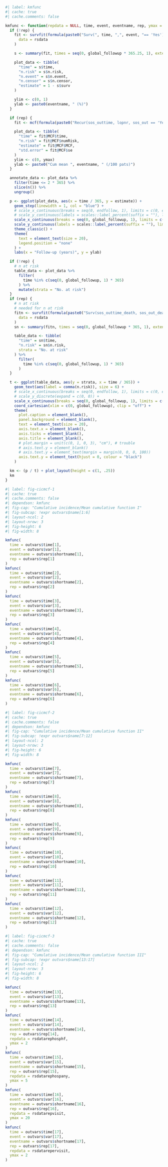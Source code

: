 ```r
#| label: kmfunc
#| cache: true
#| cache.comments: false

kmfunc <- function(repdata = NULL, time, event, eventname, rep, ymax = 1.5) {
  if (!rep) {
    fit <- survfit(formula(paste0("Surv(", time, ",", event, "== 'Yes') ~ 1")),
      data = rsdata
    )

    s <- summary(fit, times = seq(0, global_followup * 365.25, 1), extend = T)

    plot_data <- tibble(
      "time" = s$time,
      "n.risk" = s$n.risk,
      "n.event" = s$n.event,
      "n.censor" = s$n.censor,
      "estimate" = 1 - s$surv
    )

    ylim <- c(0, 1)
    ylab <- paste0(eventname, " (%)")
  }

  if (rep) {
    fit <- mcf(formula(paste0("Recur(sos_outtime, lopnr, sos_out == 'Yes') ~ 1")), data = repdata)

    plot_data <- tibble(
      "time" = fit@MCF$time,
      "n.risk" = fit@MCF$numRisk,
      "estimate" = fit@MCF$MCF,
      "std.error" = fit@MCF$se
    )
    ylim <- c(0, ymax)
    ylab <- paste0("Cum mean ", eventname, " (/100 pats)")
  }

  annotate_data <- plot_data %>%
    filter(time <= 2 * 365) %>%
    slice(n()) %>%
    ungroup()

  p <- ggplot(plot_data, aes(x = time / 365, y = estimate)) +
    geom_step(linewidth = 1, col = "blue") +
    # scale_x_continuous(breaks = seq(0, endfollow, 1), limits = c(0, endfollow), expand = c(0, 0)) +
    # scale_y_continuous(labels = scales::label_percent(suffix = ""), limits = c(0, 1), expand = c(0, 0)) +
    scale_x_continuous(breaks = seq(0, global_followup, 1), limits = c(0, global_followup)) +
    scale_y_continuous(labels = scales::label_percent(suffix = ""), limits = ylim) +
    theme_classic() +
    theme(
      text = element_text(size = 20),
      legend.position = "none"
    ) +
    labs(x = "Follow-up (years)", y = ylab)

  if (!rep) {
    # n at risk
    table_data <- plot_data %>%
      filter(
        time %in% c(seq(0, global_followup, 1) * 365)
      ) %>%
      mutate(strata = "No. at risk")
  }
  if (rep) {
    # n at risk
    # needed for n at risk
    fitn <- survfit(formula(paste0("Surv(sos_outtime_death, sos_out_death == 'Yes') ~ 1")),
      data = rsdata
    )
    sn <- summary(fitn, times = seq(0, global_followup * 365, 1), extend = T)

    table_data <- tibble(
      "time" = sn$time,
      "n.risk" = sn$n.risk,
      strata = "No. at risk"
    ) %>%
      filter(
        time %in% c(seq(0, global_followup, 1) * 365)
      )
  }

  t <- ggplot(table_data, aes(y = strata, x = time / 365)) +
    geom_text(aes(label = comma(n.risk)), size = 6) +
    # scale_x_continuous(breaks = seq(0, endfollow, 1), limits = c(0, endfollow), expand = c(0, 0)) +
    # scale_y_discrete(expand = c(0, 0)) +
    scale_x_continuous(breaks = seq(0, global_followup, 1), limits = c(0, global_followup)) +
    coord_cartesian(xlim = c(0, global_followup), clip = "off") +
    theme(
      plot.caption = element_blank(),
      panel.background = element_blank(),
      text = element_text(size = 20),
      axis.text.x = element_blank(),
      axis.ticks = element_blank(),
      axis.title = element_blank(),
      # plot.margin = unit(c(0, 1, 0, 3), "cm"), # trouble
      # axis.text.y = element_blank()
      # axis.text.y = element_text(margin = margin(0, 0, 0, 100))
      axis.text.y = element_text(hjust = 0, colour = "black")
    )

  km <- (p / t) + plot_layout(height = c(1, .25))
  km
}
```

```r
#| label: fig-cicmcf-1
#| cache: true
#| cache.comments: false
#| dependson: kmfunc
#| fig-cap: "Cumulative incidence/Mean cumulative function I"
#| fig-subcap: !expr outvars$name[1:6]
#| layout-ncol: 2
#| layout-nrow: 3
#| fig-height: 6
#| fig-width: 8

kmfunc(
  time = outvars$time[1],
  event = outvars$var[1],
  eventname = outvars$shortname[1],
  rep = outvars$rep[1]
)
kmfunc(
  time = outvars$time[2],
  event = outvars$var[2],
  eventname = outvars$shortname[2],
  rep = outvars$rep[2]
)
kmfunc(
  time = outvars$time[3],
  event = outvars$var[3],
  eventname = outvars$shortname[3],
  rep = outvars$rep[3]
)
kmfunc(
  time = outvars$time[4],
  event = outvars$var[4],
  eventname = outvars$shortname[4],
  rep = outvars$rep[4]
)
kmfunc(
  time = outvars$time[5],
  event = outvars$var[5],
  eventname = outvars$shortname[5],
  rep = outvars$rep[5]
)
kmfunc(
  time = outvars$time[6],
  event = outvars$var[6],
  eventname = outvars$shortname[6],
  rep = outvars$rep[6]
)
```


```r
#| label: fig-cicmcf-2
#| cache: true
#| cache.comments: false
#| dependson: kmfunc
#| fig-cap: "Cumulative incidence/Mean cumulative function II"
#| fig-subcap: !expr outvars$name[7:12]
#| layout-ncol: 2
#| layout-nrow: 3
#| fig-height: 6
#| fig-width: 8

kmfunc(
  time = outvars$time[7],
  event = outvars$var[7],
  eventname = outvars$shortname[7],
  rep = outvars$rep[7]
)
kmfunc(
  time = outvars$time[8],
  event = outvars$var[8],
  eventname = outvars$shortname[8],
  rep = outvars$rep[8]
)
kmfunc(
  time = outvars$time[9],
  event = outvars$var[9],
  eventname = outvars$shortname[9],
  rep = outvars$rep[9]
)
kmfunc(
  time = outvars$time[10],
  event = outvars$var[10],
  eventname = outvars$shortname[10],
  rep = outvars$rep[10]
)
kmfunc(
  time = outvars$time[11],
  event = outvars$var[11],
  eventname = outvars$shortname[11],
  rep = outvars$rep[11]
)
kmfunc(
  time = outvars$time[12],
  event = outvars$var[12],
  eventname = outvars$shortname[12],
  rep = outvars$rep[12]
)
```

```r
#| label: fig-cicmcf-3
#| cache: true
#| cache.comments: false
#| dependson: kmfunc
#| fig-cap: "Cumulative incidence/Mean cumulative function III"
#| fig-subcap: !expr outvars$name[13:17]
#| layout-ncol: 2
#| layout-nrow: 3
#| fig-height: 6
#| fig-width: 8

kmfunc(
  time = outvars$time[13],
  event = outvars$var[13],
  eventname = outvars$shortname[13],
  rep = outvars$rep[13]
)
kmfunc(
  time = outvars$time[14],
  event = outvars$var[14],
  eventname = outvars$shortname[14],
  rep = outvars$rep[14],
  repdata = rsdatarephosphf,
  ymax = 2
)
kmfunc(
  time = outvars$time[15],
  event = outvars$var[15],
  eventname = outvars$shortname[15],
  rep = outvars$rep[15],
  repdata = rsdatarephospany,
  ymax = 5
)
kmfunc(
  time = outvars$time[16],
  event = outvars$var[16],
  eventname = outvars$shortname[16],
  rep = outvars$rep[16],
  repdata = rsdatarepvisit,
  ymax = 20
)
kmfunc(
  time = outvars$time[17],
  event = outvars$var[17],
  eventname = outvars$shortname[17],
  rep = outvars$rep[17],
  repdata = rsdatarepervisit,
  ymax = 2
)
```

